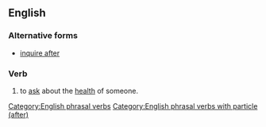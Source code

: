 ==English==

===Alternative forms===
* [[inquire after]]

===Verb===
{{en-verb|*}}

# {{lb|en|transitive|British}} to [[ask]] about the [[health]] of someone.

[[Category:English phrasal verbs]]
[[Category:English phrasal verbs with particle (after)]]